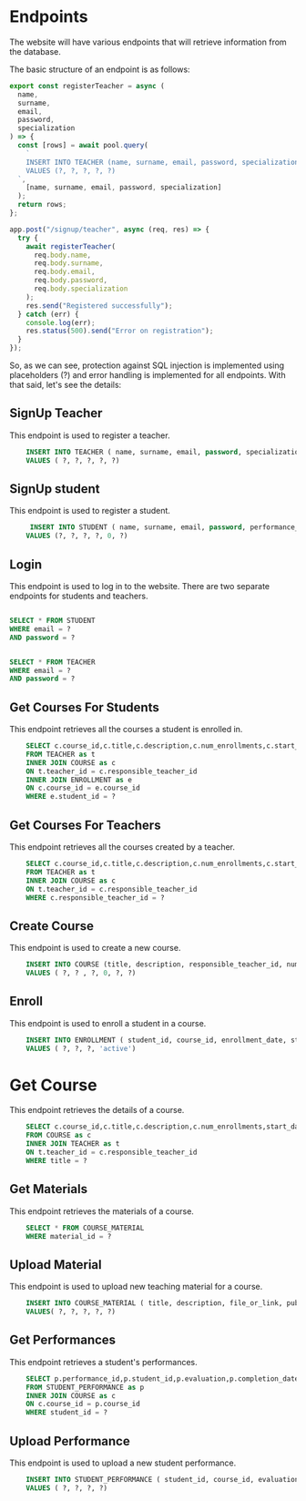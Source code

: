 # Endpoints

The website will have various endpoints that will retrieve information from the database.

The basic structure of an endpoint is as follows:

```js
export const registerTeacher = async (
  name,
  surname,
  email,
  password,
  specialization
) => {
  const [rows] = await pool.query(
    `
    INSERT INTO TEACHER (name, surname, email, password, specialization)
    VALUES (?, ?, ?, ?, ?)
  `,
    [name, surname, email, password, specialization]
  );
  return rows;
};

app.post("/signup/teacher", async (req, res) => {
  try {
    await registerTeacher(
      req.body.name,
      req.body.surname,
      req.body.email,
      req.body.password,
      req.body.specialization
    );
    res.send("Registered successfully");
  } catch (err) {
    console.log(err);
    res.status(500).send("Error on registration");
  }
});
```

So, as we can see, protection against SQL injection is implemented using placeholders (?) and error handling is implemented for all endpoints. With that said, let's see the details:

## SignUp Teacher

This endpoint is used to register a teacher.

```sql
    INSERT INTO TEACHER ( name, surname, email, password, specialization)
    VALUES ( ?, ?, ?, ?, ?)
```

## SignUp student

This endpoint is used to register a student.

```sql
     INSERT INTO STUDENT ( name, surname, email, password, performance_avg, other_details)
    VALUES (?, ?, ?, ?, 0, ?)

```

## Login

This endpoint is used to log in to the website. There are two separate endpoints for students and teachers.

```sql

SELECT * FROM STUDENT
WHERE email = ?
AND password = ?


SELECT * FROM TEACHER
WHERE email = ?
AND password = ?

```

## Get Courses For Students

This endpoint retrieves all the courses a student is enrolled in.

```sql
    SELECT c.course_id,c.title,c.description,c.num_enrollments,c.start_date,c.end_date,CONCAT(t.name , ' ', t.surname)  as responsible_teacher_id
    FROM TEACHER as t
    INNER JOIN COURSE as c
    ON t.teacher_id = c.responsible_teacher_id
    INNER JOIN ENROLLMENT as e
    ON c.course_id = e.course_id
    WHERE e.student_id = ?
```

## Get Courses For Teachers

This endpoint retrieves all the courses created by a teacher.

```sql
    SELECT c.course_id,c.title,c.description,c.num_enrollments,c.start_date,c.end_date,CONCAT(t.name , ' ', t.surname)  as responsible_teacher_id
    FROM TEACHER as t
    INNER JOIN COURSE as c
    ON t.teacher_id = c.responsible_teacher_id
    WHERE c.responsible_teacher_id = ?
```

## Create Course

This endpoint is used to create a new course.

```sql
    INSERT INTO COURSE (title, description, responsible_teacher_id, num_enrollments, start_date, end_date)
    VALUES ( ?, ? , ?, 0, ?, ?)
```

## Enroll

This endpoint is used to enroll a student in a course.

```sql
    INSERT INTO ENROLLMENT ( student_id, course_id, enrollment_date, status)
    VALUES ( ?, ?, ?, 'active')
```

# Get Course

This endpoint retrieves the details of a course.

```sql
    SELECT c.course_id,c.title,c.description,c.num_enrollments,start_date,end_date,CONCAT(t.name," ",t.surname) as responsible_teacher_id
    FROM COURSE as c
    INNER JOIN TEACHER as t
    ON t.teacher_id = c.responsible_teacher_id
    WHERE title = ?
```

## Get Materials

This endpoint retrieves the materials of a course.

```sql
    SELECT * FROM COURSE_MATERIAL
    WHERE material_id = ?
```

## Upload Material

This endpoint is used to upload new teaching material for a course.

```sql
    INSERT INTO COURSE_MATERIAL ( title, description, file_or_link, publication_date, course_id)
    VALUES( ?, ?, ?, ?, ?)
```

## Get Performances

This endpoint retrieves a student's performances.

```sql
    SELECT p.performance_id,p.student_id,p.evaluation,p.completion_date,c.title as course_id
    FROM STUDENT_PERFORMANCE as p
    INNER JOIN COURSE as c
    ON c.course_id = p.course_id
    WHERE student_id = ?
```

## Upload Performance

This endpoint is used to upload a new student performance.

```sql
    INSERT INTO STUDENT_PERFORMANCE ( student_id, course_id, evaluation, completion_date)
    VALUES ( ?, ?, ?, ?)
```
